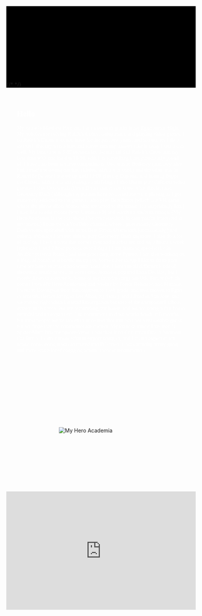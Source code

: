 
<div style="z-index:-1;position:relative;background-color:black;box-sizing:border-box;">
  <div style='z-index:-2;position:relative;height:100vh;width:85vw;margin-bottom:-95vh;'>
    <UpDown>
      <SVG icon="triangle" hiddenMobile width={48} stroke={colors.orange} left="10%" top="20%" />
      <SVG icon="hexa" width={48} stroke={colors.red} left="60%" top="70%" />
      <SVG icon="box" width={6} fill={colors['grey-darker']} left="60%" top="30%" />
      <SVG icon="circle" width={64} fill={colors.green} left="95%" top="5%" />
    </UpDown>
    <UpDownWide>
      <SVG icon="arrowUp" hiddenMobile width={16} fill={colors['blue-dark']} left="80%" top="10%" />
      <SVG icon="triangle" width={12} stroke={colors.white} left="90%" top="50%" />
      <SVG icon="circle" width={16} fill={colors['grey-darker']} left="70%" top="90%" />
      <SVG icon="triangle" width={16} stroke={colors['grey-darkest']} left="30%" top="65%" />
      <SVG icon="circle" width={6} fill={colors['grey-darkest']} left="75%" top="10%" />
      <SVG icon="upDown" hiddenMobile width={8} fill={colors['grey-darkest']} left="45%" top="10%" />
      <SVG icon="box" hiddenMobile width={64} fill={colors.purple} left="5%" top="90%" />
    </UpDownWide>
    <SVG icon="circle" hiddenMobile width={24} fill={colors['grey-darker']} left="5%" top="70%" />
    <SVG icon="circle" width={6} fill={colors['grey-darkest']} left="4%" top="20%" />
    <SVG icon="circle" width={12} fill={colors['grey-darkest']} left="50%" top="60%" />
    <SVG icon="upDown" width={8} fill={colors['grey-darkest']} left="95%" top="90%" />
    <SVG icon="upDown" hiddenMobile width={24} fill={colors['grey-darker']} left="40%" top="80%" />
    <SVG icon="triangle" width={8} stroke={colors['grey-darker']} left="25%" top="5%" />
    <SVG icon="box" width={6} fill={colors['grey-darkest']} left="10%" top="10%" />
    <SVG icon="box" width={12} fill={colors['grey-darkest']} left="40%" top="30%" />
    <SVG icon="hexa" width={16} stroke={colors['grey-darker']} left="10%" top="50%" />
    <SVG icon="hexa" width={8} stroke={colors['grey-darker']} left="80%" top="70%" />
    <UpDown>
      <SVG icon="triangle" hiddenMobile width={48} stroke={colors.orange} left="10%" top="20%" />
      <SVG icon="hexa" width={48} stroke={colors.red} left="60%" top="70%" />
      <SVG icon="box" width={6} fill={colors['grey-darker']} left="60%" top="30%" />
      <SVG icon="circle" width={64} fill={colors.green} left="95%" top="5%" />
    </UpDown>
    <UpDownWide>
      <SVG icon="arrowUp" hiddenMobile width={16} fill={colors['blue-dark']} left="80%" top="10%" />
      <SVG icon="triangle" width={12} stroke={colors.white} left="90%" top="50%" />
      <SVG icon="circle" width={16} fill={colors['grey-darker']} left="70%" top="90%" />
      <SVG icon="triangle" width={16} stroke={colors['grey-darkest']} left="30%" top="65%" />
      <SVG icon="circle" width={6} fill={colors['grey-darkest']} left="75%" top="10%" />
      <SVG icon="upDown" hiddenMobile width={8} fill={colors['grey-darkest']} left="45%" top="10%" />
      <SVG icon="box" hiddenMobile width={64} fill={colors.purple} left="5%" top="90%" />
    </UpDownWide>
    <SVG icon="circle" hiddenMobile width={24} fill={colors['grey-darker']} left="5%" top="70%" />
    <SVG icon="circle" width={6} fill={colors['grey-darkest']} left="4%" top="20%" />
    <SVG icon="circle" width={12} fill={colors['grey-darkest']} left="50%" top="60%" />
    <SVG icon="upDown" width={8} fill={colors['grey-darkest']} left="95%" top="90%" />
    <SVG icon="upDown" hiddenMobile width={24} fill={colors['grey-darker']} left="40%" top="80%" />
    <SVG icon="triangle" width={8} stroke={colors['grey-darker']} left="25%" top="5%" />
    <SVG icon="box" width={6} fill={colors['grey-darkest']} left="10%" top="10%" />
    <SVG icon="box" width={12} fill={colors['grey-darkest']} left="40%" top="30%" />
    <SVG icon="hexa" width={16} stroke={colors['grey-darker']} left="10%" top="50%" />
    <SVG icon="hexa" width={8} stroke={colors['grey-darker']} left="80%" top="70%" />
  </div>
  {/* <MyFrame></MyFrame> */}
  
</div>

<article style="color: white; padding: 2em; font-family: 'Coming Soon', cursive;">

## Hello

My name is Matthew Kim and I am a seventh grader from Egan Junior High. My hobbies are solving Rubik’s Cubes, doing math, and playing video games. I do Rubik’s Cubes a lot and have for the past few years, and sometimes I do it so much that my wrists hurt and sometimes my parents take it away from me as well. My best time is 8.89 seconds for the normal 3x3 Rubik’s Cube, and my best time with one hand is 18.90, which is something I am particularly proud of. I have also been to some competitions. One was in Berkeley (and they also had a machine giving out free skittles, which was cool,) and the other was in Roseville (where I stayed up until 12:00 playing Cuphead and beating Beppi the Clown, which was surprisingly satisfying.) I also like to play different video games- I play Overwatch (I’m a D.va main if you know what that is,) and Geometry Dash (although my parents have restricted me from playing as I got extremely addicted to the game.) I also play Beat Saber (which is a VR game where the player slices blocks that are timed to the music. It’s surprisingly fun.) I also like to edit videos (with Camtasia 9) and watch anime/read manga. (My Hero Academia is the best thing I’ve ever watched, in case you’re interested in any anime.) I also own a YouTube channel, where I post mostly Geometry Dash videos sprinkled with some Beat Saber, Overwatch (occasionally,) and cubing, although I am not able to play Geometry Dash anymore. I also do a lot of coding. I have a tutor that comes over and teaches me coding 3 hours a week (split into 1 and 2 hour periods over 2 days.) I am learning specifically in JavaScript (with React,) and also practicing some Python. I am also working on a blog, although it is barely set up yet. Some other things I like to do to pass time are listen to music and watch YouTube. I listen to all different kinds of electronic music as well as occasional Japanese pop and Lana Del Rey, but I mostly listen to electronic. Some of my favorite songs are Odd Future (which comes from My Hero Academia) and Shelter by Porter Robinson and Madeon. I went to Covington from kindergarten to sixth grade, and then moved to Egan in seventh. Before living in Los Altos, my family and I lived in San Jose, and we moved right when I started kindergarten because of the exceptional school system in this area. We are remodeling our house, and we are doing a full house remodel and an expansion. The contractors said we would finish in 6 months but most people we’ve talked to have said that that was not a reasonable guess, but we hope that the contractors are correct. My favorite movie I’ve seen is Spider-Man: Into the Spider-Verse. I watched it on Christmas Day in Southern California. I didn’t know what to expect going in, and I didn’t expect much action considering it was animated and PG-rated. It was actually really good, and there was a lot of engaging action. I would recommend it.
</article>
<div style="display:flex;padding:10em; margin: 0 auto; ">

![My Hero Academia](https://m.media-amazon.com/images/M/MV5BNmQzYmE2MGEtZjk4YS00YmVjLWEwZWMtODRkMjc4MTM5N2I3XkEyXkFqcGdeQXVyNTAyODkwOQ@@._V1_.jpg)

</div>

<div style="display:flex;justify-content:center;align-items:center">
  <iframe width="560" height="315" src="https://www.youtube.com/embed/ldxmMIPK7WI" frameborder="0" allow="accelerometer; autoplay; encrypted-media; gyroscope; picture-in-picture" style="z-index:10;position:relative" allowfullscreen></iframe>
</div>
